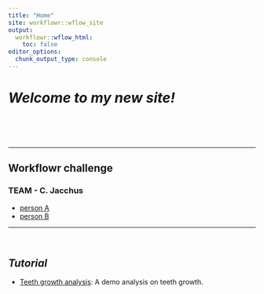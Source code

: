 ```yaml
---
title: "Home"
site: workflowr::wflow_site
output:
  workflowr::wflow_html:
    toc: false
editor_options:
  chunk_output_type: console
---
```


# *Welcome to my new site!*

<br><br><br>

---

## **Workflowr challenge**

### TEAM - C. Jacchus

* [person A](http://google.com) 
* [person B](http://theverge.com)


---

<br>

## *Tutorial* 


* [Teeth growth analysis](teeth.html): A demo analysis on teeth growth.
